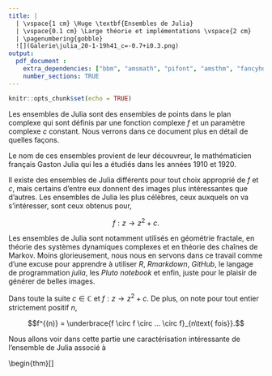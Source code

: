 ```yaml
---
title: |
  | \vspace{1 cm} \Huge \textbf{Ensembles de Julia}
  | \vspace{0.1 cm} \Large théorie et implémentations \vspace{2 cm}
  | \pagenumbering{gobble}
  ![](Galerie\julia_20-1-19h41_c=-0.7+i0.3.png)
output: 
  pdf_document :
    extra_dependencies: ["bbm", "amsmath", "pifont", "amsthm", "fancyhdr"]
    number_sections: TRUE
---
```


```r
knitr::opts_chunk$set(echo = TRUE)
```

<!-- sommaire -->

\pagenumbering{gobble}
\renewcommand\contentsname{Sommaire}
\tableofcontents
\newpage
\pagenumbering{arabic}

<!-- en tête et pied de page -->

<!-- en tête -->

\pagestyle{fancy}
\renewcommand{\headrulewidth}{1pt} 
\fancyhead[L]{Martin Rochas}
\fancyhead[R]{M1 SSD UGA 2022.2023}

<!-- pied de page  -->

\fancyfoot[R]{\textit{page \thepage}}
\fancyfoot[C]{}
\setlength{\parindent}{0pt}

<!-- les théorèmes styles -->

\theoremstyle{plain}
\newtheorem{thm}{Théorème}[section]
\newtheorem{lem}{Lemme}[section]
\newtheorem{prop}{Proposition}[section]
\newtheorem{corr}{Corollaire}[section]

\theoremstyle{definition}
\newtheorem{ex}{Exemple}[section]
\newtheorem{deft}{Définition}[section]

\theoremstyle{remark}
\newtheorem*{rem}{Remarque}

<!-- Début du document -->

\section{Introduction}

  Les ensembles de Julia sont des ensembles de points dans le plan complexe qui sont définis par une fonction complexe $f$ et un paramètre complexe $c$ constant. Nous verrons dans ce document plus en détail de quelles façons.
  
  Le nom de ces ensembles provient de leur découvreur, le mathématicien français Gaston Julia qui les a étudiés dans les années 1910 et 1920.
  
  Il existe des ensembles de Julia différents pour tout choix approprié de $f$ et $c$, mais certains d'entre eux donnent des images plus intéressantes que d'autres. Les ensembles de Julia les plus célèbres, ceux auxquels on va s'intéresser, sont ceux obtenus pour,
  
  $$f : z \longrightarrow z^{2} + c.$$

  Les ensembles de Julia sont notamment utilisés en géométrie fractale, en théorie des systèmes dynamiques complexes et en théorie des chaînes de Markov. Moins glorieusement, nous nous en servons dans ce travail comme d'une excuse pour apprendre à utiliser $R$, _Rmarkdown_, _GitHub_, le langage de programmation _julia_, les _Pluto notebook_ et enfin, juste pour le plaisir de générer de belles images.  
  
  
\section{Théorie}

Dans toute la suite $c\in \mathbb{C}$ et $f : z \longrightarrow z^{2} + c$. De plus, on note pour tout entier strictement positif $n$,

$$f^{(n)} = \underbrace{f \circ f \circ ... \circ f}_{n\text{ fois}}.$$

\subsection{Définitions}

\begin{deft}[Ensemble de Julia rempli]

On note $\mathcal{J}^{r}_{c}$ l'ensemble de Julia rempli associé à $c$. Il correspond à l'ensemble des nombres complexes $z \in \mathbb{C}$ tels que la suite,
$$(f^{(n)}(z))_{n\geq1}$$

est bornée. Autrement dit, 
$$\mathcal{J}^{r}_{c} = \{ z\in \mathbb{C}~~|~~\exists M\in\mathbb{R}^{+} ~~\text{tq}~~\forall n \geq 1,~~ |f^{(n)}(z)| \leq M \}.$$

\end{deft}

\begin{deft}[Ensemble de Julia]
On note $\mathcal{J}_{c}$ l'ensemble de Julia associé à $c$ qui n'est autre que la frontière de $\mathcal{J}^{r}_{c}$ défini précédemment: 
$$\mathcal{J}_{c} = \partial\mathcal{J}^{r}_{c}.$$

Autrement dit, $\mathcal{J}_{c}$ est l'ensemble des nombres complexes qui sont à la fois limite d'éléments de $\mathcal{J}^{r}_{c}$ et limite d'éléments de $\mathbb{C}\backslash \mathcal{J}^{r}_{c}$.
\end{deft}

\begin{rem}
Ces définitions sont en fait des caractérisations. De manière plus générale, tout ensemble de Julia associé à une fonction complexe $g$ polynomiale peut être caractérisé de cette manière. 

La véritable définition consiste à décrire, pour toute fonction $g$ holomorphe non-constante de $\mathbb{C}\cup\{\infty\} \longrightarrow \mathbb{C}\cup\{\infty\}$, l'ensemble de Julia associé à $g$ comme le plus petit ensemble fermé $\mathcal{J}$ vérifiant, 

\begin{itemize}
  \item $\#\mathcal{J} \geq 3$
  \item $g(\mathcal{J}) = \mathcal{J}.$
\end{itemize}
\end{rem}

\subsection{Caractérisation utile}

Nous allons voir dans cette partie une caractérisation intéressante de l'ensemble de Julia associé à 

\begin{thm}[]

















